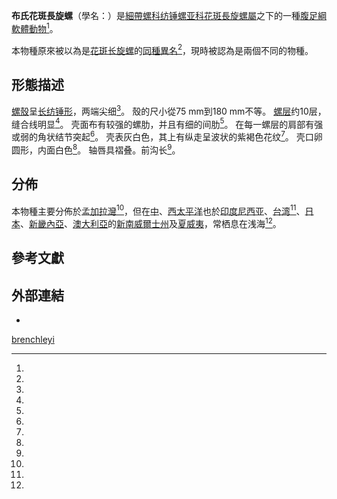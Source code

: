 {{Speciesbox
| taxon = Marmorofusus brenchleyi
| authority = (Baird, 1873)
| synonyms_ref = <ref name="WoRMS_828290" />
| synonyms =
* ''[[Colus|Colus]] brenchleyi'' Baird, W., 1873
* ''[[Fusus|Fusus]] hemifusus'' Kobelt, W., 1880
* ''Fusus laticostatus'' Deshayes, G.P., 1830
* ''Fusus nicobaricus'' <small>(Röding, 1798)</small>
* ''Fusus brenchleyi'' Baird, 1873
* ''[[Fusinus|Fusinus]] turrispictus'' Hedley, C., 1917
* ''[[Murex|Murex]] marmorata'' Röding, P.F., 1798
* ''Murex variegatus'' Perry, 1811
* ''[[Syrinx|Syrinx]] marmorata'' Röding, 1798
* ''Syrinx nicobaricus'' Röding, 1798
}}

'''布氏花斑長旋螺'''（學名：''{{lang|la|Marmorofusus brenchleyi}}''）是[[細帶螺科|細帶螺科]][[纺锤螺亚科|纺锤螺亚科]][[花斑長旋螺屬|花斑長旋螺屬]]之下的一種[[腹足綱|腹足綱]][[軟體動物|軟體動物]]<ref name="WoRMS_828290" />。

本物種原來被以為是[[花斑长旋螺|花斑长旋螺]]的[[同種異名|同種異名]]<ref name="gastropods" />，現時被認為是兩個不同的物種{{r|Snyder&Lyon}}。

==形態描述==
[[螺殼|螺殼]]呈[[纺锤形|长纺锤形]]，两端尖细<ref name="fishery_478" />。
殼的尺小從75 mm到180 mm不等。
[[螺层|螺层]]约10层，缝合线明显<ref name="fishery_478" />。
壳面布有较强的螺肋，并且有细的间肋<ref name="fishery_478" />。
在每一螺层的肩部有强或弱的角状结节突起<ref name="fishery_478" />。
壳表灰白色，其上有纵走呈波状的紫褐色花纹<ref name="fishery_478" />。
壳口卵圆形，内面白色<ref name="fishery_478" />。
轴唇具褶叠。前沟长<ref name="fishery_478" />。

==分佈==
本物種主要分佈於[[孟加拉灣|孟加拉灣]]<ref name="WoRMS_448927" />，但在[[中太平洋|中]]、[[西太平洋|西太平洋]]也於[[印度尼西亚|印度尼西亚]]、[[台湾|台湾]]<ref name="shell_1161" />、[[日本|日本]]、[[新畿內亞|新畿內亞]]、[[澳大利亞|澳大利亞]]的[[新南威爾士州|新南威爾士州]]及[[夏威夷|夏威夷]]，常栖息在浅海<ref name="shell_1161" />。

==參考文獻==
{{reflist |refs=
<ref name="fishery_478">{{cite web |url=http://fishery.agridata.cn/detail.asp?db=FishData&table=A040203&id=478 |deadurl=yes |archive-url=https://web.archive.org/web/20170312053328/http://fishery.agridata.cn/detail.asp?db=FishData&table=A040203&id=478 |title=花斑纺锤螺 |work=[[中国水产科学研究院|中国水产科学研究院]][[中国水产科学研究院渔业综合信息研究中心|渔业综合信息研究中心]] |date=2008-12-30 |archive-date=2017-03-12 |access-date=2017-08-23 |language=zh-hans }}</ref>
<ref name="gastropods">{{gastropods.com |key=9 |id=949
 |title=''Fusinus (Fusinus) nicobaricus'' |access-date=2017-03-11 }}</ref>
<ref name="shell_1161">{{cite web
 |url=http://shell.sinica.edu.tw/chinese/shellbase_detail.php?science_no=1161
 |title=国际贝库：花斑长旋螺
 |publisher=[[台湾贝类资料库|台湾贝类资料库]]
 |access-date=2009-08-11
 |language=zh-hant
 |archive-date=2016-03-04
 |archive-url=https://web.archive.org/web/20160304130232/http://shell.sinica.edu.tw/chinese/shellbase_detail.php?science_no=1161
 |dead-url=no
 }}</ref>
<ref name="Snyder&Lyon">{{cite journal
 |url=http://www.spirula.nl/vita-malacologica-12/
 |last1=Snyder
 |first1=M.A.
 |last2=Lyons
 |first2=W.G.
 |year=2014
 |title=The Fusinus nicobaricus (Röding, 1798) group: Marmarofusus gen. nov., with descriptions of three new species (Gastropoda: Fasciolariidae)
 |journal=''[[Vita_Malacologica|Vita Malacologica]]''
 |volume=12
 |pages=37-53
 |language=en
 |access-date=2018-09-21
 |archive-date=2021-01-16
 |archive-url=https://web.archive.org/web/20210116212407/https://www.spirula.nl/vita-malacologica-12/
 |dead-url=no
 }}</ref>
<ref name="WoRMS_448927">{{cite WoRMS
 |id=448927 |authorlink=菲利普·布歇特
 |last=Bouchet |first=Philippe
 |title=''Fusinus nicobaricus'' (Röding, 1798)
 |db=MolluscaBase
 |date=2017-01-21 |access-date=2017-03-11 }}</ref>
<ref name="WoRMS_828290">{{cite WoRMS
 |id=828290 |authorlink=菲利普·布歇特
 |last=Bouchet |first=Philippe
 |title=''Marmorofusus brenchleyi'' (Baird, 1873)
 |db=MolluscaBase
 |date=2017-01-21 |access-date=2017-03-11 }}</ref>
}}

==外部連結==
* 
{{Taxonbar}}
[[Category:花斑長旋螺屬|brenchleyi]]